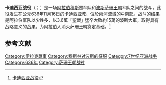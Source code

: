 {{infobox military conflict
|conflict    =卡迪西亚战役
|partof      =[[伊斯兰对波斯的征服|穆斯林征服波斯]]
|image       =[[File:Shahnameh3-1.jpg|300px]]
|caption     =[[列王纪_(伊朗)|列王纪]]插图中的阿尔-卡迪西亚会战
|date        =636年11月16–19日
|place       =[[伊拉克|伊拉克]][[Al-Qādisiyyah_(historical_city)|Al-Qādisiyyah]]
|coordinates ={{Coord|31|35|N|44|30|E|display=title|source:frwiki}}
|map_type    =
|map_relief  =
|latitude    =
|longitude   =
|map_size    =
|map_marksize =
|map_caption =
|map_label   =
|territory   =
|result      =[[Rashidun|Rashidun]]胜利
|status      =
|combatants_header =
|combatant1  =[[File:Derafsh_Kaviani.png|23px]] [[萨珊帝国|萨珊波斯帝国]]
|combatant2  =[[File:Black_flag.svg|23px]] [[正统哈里发时期|哈里发帝国]]
|commander1  =[[Rostam_Farrokhzād|Rostam Farrokhzād]] {{KIA}}<br>[[Bahman_Jaduya|Bahman Jaduya]] {{KIA}}<br>[[Hormuzan|Hormuzan]]<br>[[Jalinus|Jalinus]] {{KIA}}<ref>Parvaneh Pourshariati, ''Decline and Fall of the Sasanian Empire'', (I.B.Tauris,  2011), 157.</ref><br>[[Shahrīyār_bin_Kanāra|Shahrīyār bin Kanāra]] {{KIA}}<ref>Pourshariati (2008), pp. 232–233, 269</ref>
[[al-Bayruzan|al-Bayruzan]] {{KIA}}<br>[[Mihran-i_Bahram-i_Razi|Mihran-i Bahram-i Razi]]<ref>Parvaneh Pourshariati, 232.</ref>
|commander2  =[[File:Black_flag.svg|23px]] [[賽爾德·本·阿比·瓦卡斯|賽爾德·本·阿比·瓦卡斯]]<br>[[File:Black_flag.svg|23px]] [[Al-Muthanna_ibn_Haritha|Al-Muthanna ibn Haritha]]<br>[[File:Black_flag.svg|23px]] Qa'qa ibn Amr<br>[[File:Black_flag.svg|23px]] Asim ibn Amr<br>[[File:Black_flag.svg|23px]] Abdullah ibn Al-Mutim<br>[[File:Black_flag.svg|23px]] Shurhabeel ibn As samt<br>[[File:Black_flag.svg|23px]] Zuhra ibn Al-Hawiyya<br>[[File:Black_flag.svg|23px]] Jarreer bin Abdullah Al-Bijli
|units1      =
|units2      =
|strength1   =50,000人<ref>R.G. Grant, ''Battle:A visual journey through 5,000 years of combat'', (DK Publishing Inc., 2005), 74.</ref><ref>Trevor N Dupuy and R. Ernest Dupuy, ''The Harper Encyclopedia of Military History'', (Harper Collins Publishers, 1998), 249.</ref>-100,000人<ref>John Laffin, ''Brassey's Dictionary of Battles'', (Barnes & Noble, 1998), 217.</ref><br />(現代估計)
200,000人<br>33頭戰象<small>(中世紀估計)</small><ref>Ṭabarī, ''The Battle of al-Qādisiyyah and the Conquest of Syria and Palestine'', Transl.Yohanan Friedmann, (State University of New York Press, 1992), 62.</ref><ref>The Muqaddimah: An Introduction to History By Ibn Khaldūn, Franz Rosenthal, N. J.. Dawood pg, 12,</ref>
|strength2   =30,000人<ref>Trevor N Dupuy and R. Ernest Dupuy, ''The Harper Encyclopedia of Military History'', 249.</ref>(現代估計)<br />30,000人(中世紀估計)
|casualties1 =22,000人
|casualties2 =8,500<ref name="iranicaonline">{{cite web|url=http://www.iranicaonline.org/articles/arab-ii|title=ʿARAB ii. Arab conquest of Iran – Encyclopaedia Iranica|publisher=iranicaonline.org|access-date=2014-10-24|archive-date=2017-09-26|archive-url=https://web.archive.org/web/20170926143303/http://www.iranicaonline.org/articles/arab-ii|dead-url=no}}</ref>
|notes       =
}}
'''卡迪西亚战役'''（{{lang-ar|معركة القادسيّة}}；{{lang-fa|نبرد قادسيه}}）是一场[[阿拉伯|阿拉伯]][[穆斯林|穆斯林]]军队和[[波斯|波斯]][[萨珊王朝|萨珊王朝]]军队之间的战斗，此役发生在公元636年11月16日的[[卡迪西亚|卡迪西亚]]城，位於[[兩河流域|兩河流域]]的中南部。战斗的结果是阿拉伯军队以少胜多，以3.6萬「聖戰」猛卒大敗約15萬的波斯大軍，取得具有战略意义的战果，为阿拉伯人消灭萨珊王朝奠定基础。<ref>[http://www.norislam.com/html/99/n-7199.html 卡迪西亚战役]{{dead link|date=2017年11月 |bot=InternetArchiveBot |fix-attempted=yes }}</ref>

== 参考文献 ==
<div class="references-small">
<references></references>
</div>

[[Category:伊拉克戰事|Category:伊拉克戰事]]
[[Category:穆斯林对波斯的征服|Category:穆斯林对波斯的征服]]
[[Category:7世纪亚洲战争|Category:7世纪亚洲战争]]
[[Category:636年|Category:636年]]
[[Category:萨珊王朝战役|Category:萨珊王朝战役]]